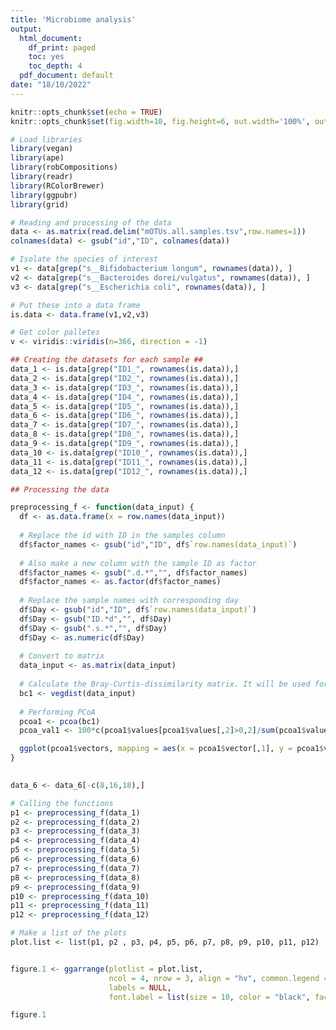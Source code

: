 ---
title: 'Microbiome analysis'
output:
  html_document:
    df_print: paged
    toc: yes
    toc_depth: 4
  pdf_document: default
date: "18/10/2022"
---

```{r setup, include=FALSE}
knitr::opts_chunk$set(echo = TRUE)
knitr::opts_chunk$set(fig.width=10, fig.height=6, out.width='100%', out.height='100%', fig.align='center')
```

```{r}
# Load libraries
library(vegan)
library(ape)
library(robCompositions)
library(readr)
library(RColorBrewer)
library(ggpubr)
library(grid)
```

```{r}
# Reading and processing of the data
data <- as.matrix(read.delim("mOTUs.all.samples.tsv",row.names=1))
colnames(data) <- gsub("id","ID", colnames(data)) 

# Isolate the species of interest
v1 <- data[grep("s__Bifidobacterium longum", rownames(data)), ]
v2 <- data[grep("s__Bacteroides dorei/vulgatus", rownames(data)), ]
v3 <- data[grep("s__Escherichia coli", rownames(data)), ]

# Put these into a data frame
is.data <- data.frame(v1,v2,v3)

# Get color palletes
v <- viridis::viridis(n=366, direction = -1)

```

```{r}
## Creating the datasets for each sample ##
data_1 <- is.data[grep("ID1_", rownames(is.data)),]
data_2 <- is.data[grep("ID2_", rownames(is.data)),]
data_3 <- is.data[grep("ID3_", rownames(is.data)),]
data_4 <- is.data[grep("ID4_", rownames(is.data)),]
data_5 <- is.data[grep("ID5_", rownames(is.data)),]
data_6 <- is.data[grep("ID6_", rownames(is.data)),]
data_7 <- is.data[grep("ID7_", rownames(is.data)),]
data_8 <- is.data[grep("ID8_", rownames(is.data)),]
data_9 <- is.data[grep("ID9_", rownames(is.data)),]
data_10 <- is.data[grep("ID10_", rownames(is.data)),]
data_11 <- is.data[grep("ID11_", rownames(is.data)),]
data_12 <- is.data[grep("ID12_", rownames(is.data)),]
```


```{r}
## Processing the data

preprocessing_f <- function(data_input) {
  df <- as.data.frame(x = row.names(data_input))
  
  # Replace the id with ID in the samples column
  df$factor_names <- gsub("id","ID", df$`row.names(data_input)`)
  
  # Also make a new column with the sample ID as factor
  df$factor_names <- gsub(".d.*","", df$factor_names)
  df$factor_names <- as.factor(df$factor_names)
  
  # Replace the sample names with corresponding day
  df$Day <- gsub("id","ID", df$`row.names(data_input)`)
  df$Day <- gsub("ID.*d","", df$Day)
  df$Day <- gsub(".s.*","", df$Day)
  df$Day <- as.numeric(df$Day)
  
  # Convert to matrix
  data_input <- as.matrix(data_input)
  
  # Calculate the Bray-Curtis-dissimilarity matrix. It will be used for the next step.
  bc1 <- vegdist(data_input)
  
  # Performing PCoA
  pcoa1 <- pcoa(bc1)
  pcoa_val1 <- 100*c(pcoa1$values[pcoa1$values[,2]>0,2]/sum(pcoa1$values[pcoa1$values[,2]>0,2]))

  ggplot(pcoa1$vectors, mapping = aes(x = pcoa1$vector[,1], y = pcoa1$vector[,2])) + geom_point(col=v[df$Day]) + xlab("PC1") + ylab("PC2")
}
  

data_6 <- data_6[-c(8,16,18),]

# Calling the functions
p1 <- preprocessing_f(data_1)
p2 <- preprocessing_f(data_2)
p3 <- preprocessing_f(data_3)
p4 <- preprocessing_f(data_4)
p5 <- preprocessing_f(data_5)
p6 <- preprocessing_f(data_6)
p7 <- preprocessing_f(data_7)
p8 <- preprocessing_f(data_8)
p9 <- preprocessing_f(data_9)
p10 <- preprocessing_f(data_10)
p11 <- preprocessing_f(data_11)
p12 <- preprocessing_f(data_12)

# Make a list of the plots
plot.list <- list(p1, p2 , p3, p4, p5, p6, p7, p8, p9, p10, p11, p12)


figure.1 <- ggarrange(plotlist = plot.list, 
                      ncol = 4, nrow = 3, align = "hv", common.legend = FALSE, legend = "bottom", 
                      labels = NULL, 
                      font.label = list(size = 10, color = "black", face = "bold", family = NULL, position = "top"))

figure.1

```
